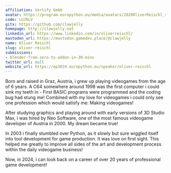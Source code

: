 ```yaml
---
affiliation: Vertify GmbH
avatar: https://program.europython.eu/media/avatars/2020OliverReischl_sSfGYao.jpg
code: LUJRLV
gitx: https://github.com/clawjelly
homepage: http://clawjelly.net
linkedin_url: https://www.linkedin.com/in/oliverreischl/
mastodon_url: https://mastodon.gamedev.place/@clawjelly
name: Oliver Reischl
slug: oliver-reischl
submissions:
- blender-from-zero-to-addon-in-30-mins
twitter_url: null
website_url: https://ep2024.europython.eu/speaker/oliver-reischl
---
```


Born and raised in Graz, Austria, i grew up playing videogames from the age of 6 years. A C64  somewhere around 1998 was the first computer i could sink my teeth in - First BASIC programs were programmed and the coding bug had stung me! Combined with my love for videogames i could only see one profession which would satisfy me: Making videogames!

After studying graphics and playing around with early versions of 3D Studio Max, i was hired by Neo Software, one of the most famous videogame developer of Austria in 2000. My dream became true!

In 2003 i finally stumbled over Python, as it slowly but sure wiggled itself into tool development for game production. It was love on first sight. This helped me greatly to improve all sides of the art and development process within the daily videogame business!

Now, in 2024,  i can look back on a career of over 20 years of professional game development!
